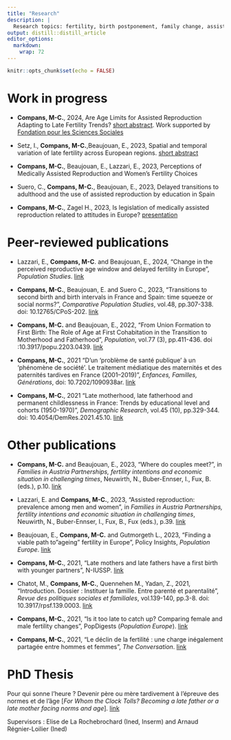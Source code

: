```yaml
---
title: "Research"
description: |
  Research topics: fertility, birth postponement, family change, assisted reproduction
output: distill::distill_article
editor_options: 
  markdown: 
    wrap: 72
---
```


```r
knitr::opts_chunk$set(echo = FALSE)
```

# Work in progress


 -   **Compans, M-C.**, 2024, Are Age Limits for Assisted Reproduction Adapting to Late Fertility Trends? [short
    abstract](https://epc2024.eaps.nl/abstracts/240440). Work supported
    by [Fondation pour les Sciences
    Sociales](https://fondation-sciences-sociales.org/marie-caroline-compans/)

-   Setz, I., **Compans, M-C.**,Beaujouan, E., 2023, Spatial and temporal variation of late fertility across European regions. [short abstract](https://epc2024.eaps.nl/abstracts/241306)

-   **Compans, M-C.**, Beaujouan, E., Lazzari, E., 2023, Perceptions of Medically Assisted Reproduction and Women’s Fertility Choices

-   Suero, C., **Compans, M-C.**, Beaujouan, E., 2023, Delayed
    transitions to adulthood and the use of assisted reproduction by
    education in Spain

-   **Compans, M-C.**, Zagel H., 2023, Is legislation of medically
    assisted reproduction related to attitudes in Europe?
    [presentation](ECSR_2023.pdf)

# Peer-reviewed publications

-   Lazzari, E., **Compans, M-C**. and Beaujouan, E., 2024, "Change in
    the perceived reproductive age window and delayed fertility in
    Europe", *Population Studies*.
    [link](https://www.tandfonline.com/doi/epdf/10.1080/00324728.2023.2298678?needAccess=true)
    
-   **Compans, M-C.**, Beaujouan, E. and Suero C., 2023, "Transitions to
    second birth and birth intervals in France and Spain: time squeeze
    or social norms?", *Comparative Population Studies*, vol.48,
    pp.307-338. doi: 10.12765/CPoS-202.
    [link](https://www.comparativepopulationstudies.de/index.php/CPoS/article/view/524/382)

-   **Compans, M-C.** and Beaujouan, E., 2022, "From Union Formation to
    First Birth: The Role of Age at First Cohabitation in the Transition
    to Motherhood and Fatherhood", *Population*, vol.77 (3), pp.411-436.
    doi :10.3917/popu.2203.0439.
    [link](https://www.cairn-int.info/journal-population-2022-3-page-411.htm)

-   **Compans, M-C.**, 2021 "D'un 'problème de santé publique' à un
    'phénomène de société'. Le traitement médiatique des maternités et
    des paternités tardives en France (2001--2019)", *Enfances,
    Familles, Générations*, doi: 10.7202/1090938ar.
    [link](https://www.erudit.org/fr/revues/efg/2022-n39-efg07149/1090938ar/)

-   **Compans, M-C.**, 2021 "Late motherhood, late fatherhood and
    permanent childlessness in France: Trends by educational level and
    cohorts (1950-1970)", *Demographic Research*, vol.45 (10),
    pp.329-344. doi: 10.4054/DemRes.2021.45.10.
    [link](https://www.demographic-research.org/volumes/vol45/10/default.htm)

# Other publications

-   **Compans, M-C.** and Beaujouan, E., 2023, "Where do couples meet?",
    in *Families in Austria Partnerships, fertility intentions and
    economic situation in challenging times*, Neuwirth, N.,
    Buber-Ennser, I., Fux, B. (eds.), p.10.
    [link](https://www.ggp-austria.at/fileadmin/user_upload/k_ggp_austria/GGPat_Families_in_Austria_2023.pdf)

-   Lazzari, E. and **Compans, M-C.**, 2023, "Assisted reproduction:
    prevalence among men and women", in *Families in Austria
    Partnerships, fertility intentions and economic situation in
    challenging times*, Neuwirth, N., Buber-Ennser, I., Fux, B., Fux
    (eds.),
    p.39. [link](https://www.ggp-austria.at/fileadmin/user_upload/k_ggp_austria/GGPat_Families_in_Austria_2023.pdf)
    
-   Beaujouan, E., **Compans, M-C.** and Gutmorgeth L., 2023, "Finding a
    viable path to"ageing" fertility in Europe", Policy Insights,
    *Population Europe*.
    [link](https://population-europe.eu/research/policy-insights/finding-viable-path-ageing-fertility-europe)

-   **Compans, M-C.**, 2021, "Late mothers and late fathers have a first
    birth with younger partners", N-IUSSP.
    [link](https://www.niussp.org/fertility-and-reproduction/late-mothers-and-late-fathers-have-a-first-birth-with-younger-partners/)

-   Chatot, M., **Compans, M-C.**, Quennehen M., Yadan, Z., 2021,
    "Introduction. Dossier : Instituer la famille. Entre parenté et
    parentalité", *Revue des politiques sociales et familiales*,
    vol.139-140, pp.3-8. doi: 10.3917/rpsf.139.0003.
    [link](https://www.cairn.info/revue-des-politiques-sociales-et-familiales-2021-2-page-3.htm)

-   **Compans, M-C.**, 2021, "Is it too late to catch up? Comparing
    female and male fertility changes", PopDigests (*Population
    Europe*).
    [link](https://www.population-europe.eu/research/popdigests/it-too-late-catch)

-   **Compans, M-C.**, 2021, "Le déclin de la fertilité : une charge
    inégalement partagée entre hommes et femmes", *The Conversation*.
    [link](https://theconversation.com/le-declin-de-la-fertilite-une-charge-inegalement-partagee-entre-hommes-et-femmes-163689)

# PhD Thesis

Pour qui sonne l'heure ? Devenir père ou mère tardivement à l'épreuve
des normes et de l'âge [*For Whom the Clock Tolls? Becoming a late
father or a late mother facing norms and age*].
[link](https://www.theses.fr/2021PA01H077)

Supervisors : Elise de La Rochebrochard (Ined, Inserm) and Arnaud
Régnier-Loilier (Ined)
